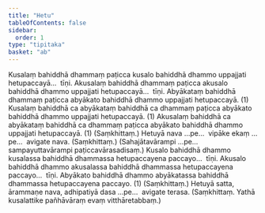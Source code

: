```yaml
---
title: "Hetu"
tableOfContents: false
sidebar:
  order: 1
type: "tipitaka"
basket: "ab"
---
```



<DynamicBreadcrumb />

<Division number="80">

<Paragraph number="272">
Kusalaṃ bahiddhā dhammaṃ paṭicca kusalo bahiddhā dhammo uppajjati hetupaccayā…  tīṇi.
</Paragraph>

<Paragraph number="273">
Akusalaṃ bahiddhā dhammaṃ paṭicca akusalo bahiddhā dhammo uppajjati hetupaccayā…  tīṇi.
</Paragraph>

<Paragraph number="274">
Abyākataṃ bahiddhā dhammaṃ paṭicca abyākato bahiddhā dhammo uppajjati hetupaccayā. (1)
</Paragraph>

<Paragraph number="275">
Kusalaṃ bahiddhā ca abyākataṃ bahiddhā ca dhammaṃ paṭicca abyākato bahiddhā dhammo uppajjati hetupaccayā. (1)
</Paragraph>

<Paragraph number="276">
Akusalaṃ bahiddhā ca abyākataṃ bahiddhā ca dhammaṃ paṭicca abyākato bahiddhā dhammo uppajjati hetupaccayā. (1) (Saṃkhittaṃ.)
</Paragraph>

<Paragraph number="277">
Hetuyā nava …pe…  vipāke ekaṃ …pe…  avigate nava. (Saṃkhittaṃ.)
</Paragraph>

<Paragraph number="278">
(Sahajātavārampi …pe…  sampayuttavārampi paṭiccavārasadisaṃ.)
</Paragraph>

</Division>
<Division number="81">

<Paragraph number="279">
Kusalo bahiddhā dhammo kusalassa bahiddhā dhammassa hetupaccayena paccayo…  tīṇi.
</Paragraph>

<Paragraph number="280">
Akusalo bahiddhā dhammo akusalassa bahiddhā dhammassa hetupaccayena paccayo…  tīṇi.
</Paragraph>

<Paragraph number="281">
Abyākato bahiddhā dhammo abyākatassa bahiddhā dhammassa hetupaccayena paccayo. (1) (Saṃkhittaṃ.)
</Paragraph>

<Paragraph number="282">
Hetuyā satta, ārammaṇe nava, adhipatiyā dasa …pe…  avigate terasa. (Saṃkhittaṃ. Yathā kusalattike pañhāvāraṃ evaṃ vitthāretabbaṃ.)
</Paragraph>
</Division>
